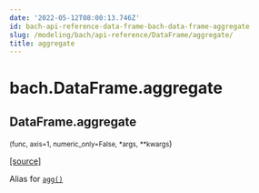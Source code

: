 ```yaml
---
date: '2022-05-12T08:00:13.746Z'
id: bach-api-reference-data-frame-bach-data-frame-aggregate
slug: /modeling/bach/api-reference/DataFrame/aggregate/
title: aggregate
---
```


# bach.DataFrame.aggregate

<div className="method">

## <span className="additional-name">DataFrame.</span><span className="name">aggregate</span>

<small className="parameter-list">(<span className="parameter" id="func">func</span>, <span className="parameter" id="axis">axis=1</span>, <span className="parameter" id="numeric_only">numeric_only=False</span>, <span className="parameter" id="*">\*args</span>, <span className="parameter" id="**">\*\*kwargs</span></small>)


&#8203;<span className="view-source">[[source]](https://github.com/objectiv/objectiv-analytics/blob/main/bach/bach/dataframe.py)</span>

<div className="content">

Alias for [`agg()`](/modeling/bach/api-reference/DataFrame/bach.DataFrame.agg.mdx)


</div>


</div>
